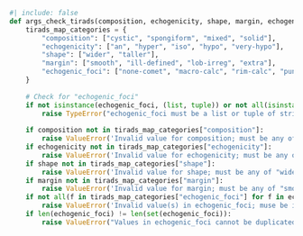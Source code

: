 ```python
#| include: false
def args_check_tirads(composition, echogenicity, shape, margin, echogenic_foci):
    tirads_map_categories = {
        "composition": ["cystic", "spongiform", "mixed", "solid"],
        "echogenicity": ["an", "hyper", "iso", "hypo", "very-hypo"],
        "shape": ["wider", "taller"],
        "margin": ["smooth", "ill-defined", "lob-irreg", "extra"],
        "echogenic_foci": ["none-comet", "macro-calc", "rim-calc", "punctate"]
    }
    
    # Check for "echogenic_foci"
    if not isinstance(echogenic_foci, (list, tuple)) or not all(isinstance(item, str) for item in echogenic_foci):
        raise TypeError("echogenic_foci must be a list or tuple of strings")
    
    if composition not in tirads_map_categories["composition"]:
        raise ValueError('Invalid value for composition; must be any of "cystic", "spongiform", "mixed", "solid"')
    if echogenicity not in tirads_map_categories["echogenicity"]:
        raise ValueError('Invalid value for echogenicity; must be any of "an", "hyper", "iso", "hypo", "very-hypo"')
    if shape not in tirads_map_categories["shape"]:
        raise ValueError('Invalid value for shape; must be any of "wider", "taller"')
    if margin not in tirads_map_categories["margin"]:
        raise ValueError('Invalid value for margin; must be any of "smooth", "ill-defined", "lob-irreg", "extra"')
    if not all(f in tirads_map_categories["echogenic_foci"] for f in echogenic_foci):
        raise ValueError('Invalid value(s) in echogenic_foci; muse be in "none-comet", "macro-calc", "rim-calc", "punctate"')
    if len(echogenic_foci) != len(set(echogenic_foci)):
        raise ValueError("Values in echogenic_foci cannot be duplicated")


```